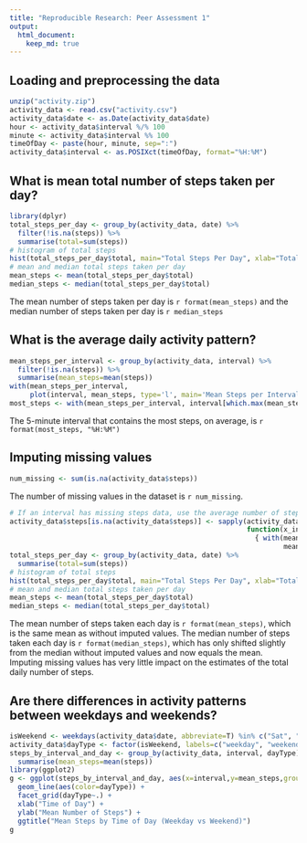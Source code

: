 ```yaml
---
title: "Reproducible Research: Peer Assessment 1"
output: 
  html_document:
    keep_md: true
---
```



## Loading and preprocessing the data
```r
unzip("activity.zip")
activity_data <- read.csv("activity.csv")
activity_data$date <- as.Date(activity_data$date)
hour <- activity_data$interval %/% 100
minute <- activity_data$interval %% 100
timeOfDay <- paste(hour, minute, sep=":")
activity_data$interval <- as.POSIXct(timeOfDay, format="%H:%M")
```

## What is mean total number of steps taken per day?
```r
library(dplyr)
total_steps_per_day <- group_by(activity_data, date) %>%
  filter(!is.na(steps)) %>%
  summarise(total=sum(steps))
# histogram of total steps
hist(total_steps_per_day$total, main="Total Steps Per Day", xlab="Total Steps", ylab="Frequency")
# mean and median total steps taken per day
mean_steps <- mean(total_steps_per_day$total)
median_steps <- median(total_steps_per_day$total)
```  
The mean number of steps taken per day is `r format(mean_steps)` and the median number of steps taken per day is `r median_steps`

## What is the average daily activity pattern?

```r
mean_steps_per_interval <- group_by(activity_data, interval) %>%
  filter(!is.na(steps)) %>%
  summarise(mean_steps=mean(steps))
with(mean_steps_per_interval, 
     plot(interval, mean_steps, type='l', main='Mean Steps per Interval', xlab="Time of Day", ylab="Mean Steps"))
most_steps <- with(mean_steps_per_interval, interval[which.max(mean_steps)])
```  

The 5-minute interval that contains the most steps, on average, is `r format(most_steps, "%H:%M")`

## Imputing missing values
```r
num_missing <- sum(is.na(activity_data$steps))
```
The number of missing values in the dataset is `r num_missing`.
```r
# If an interval has missing steps data, use the average number of steps for that interval for imputation
activity_data$steps[is.na(activity_data$steps)] <- sapply(activity_data$interval[is.na(activity_data$steps)],
                                                          function(x_interval) 
                                                            { with(mean_steps_per_interval,
                                                                   mean_steps[interval==x_interval])})
total_steps_per_day <- group_by(activity_data, date) %>%
  summarise(total=sum(steps))
# histogram of total steps
hist(total_steps_per_day$total, main="Total Steps Per Day", xlab="Total Steps", ylab="Frequency")
# mean and median total steps taken per day
mean_steps <- mean(total_steps_per_day$total)
median_steps <- median(total_steps_per_day$total)
```

The mean number of steps taken each day is `r format(mean_steps)`, which is the same mean as without imputed values. The median number of steps taken each day is `r format(median_steps)`, which has only shifted slightly from the median without imputed values and now equals the mean. Imputing missing values has very little impact on the estimates of the total daily number of steps.

## Are there differences in activity patterns between weekdays and weekends?
```r
isWeekend <- weekdays(activity_data$date, abbreviate=T) %in% c("Sat", "Sun")
activity_data$dayType <- factor(isWeekend, labels=c("weekday", "weekend"))
steps_by_interval_and_day <- group_by(activity_data, interval, dayType) %>%
  summarise(mean_steps=mean(steps))
library(ggplot2)
g <- ggplot(steps_by_interval_and_day, aes(x=interval,y=mean_steps,group=dayType)) +
  geom_line(aes(color=dayType)) +
  facet_grid(dayType~.) +
  xlab("Time of Day") +
  ylab("Mean Number of Steps") +
  ggtitle("Mean Steps by Time of Day (Weekday vs Weekend)")
g
```
